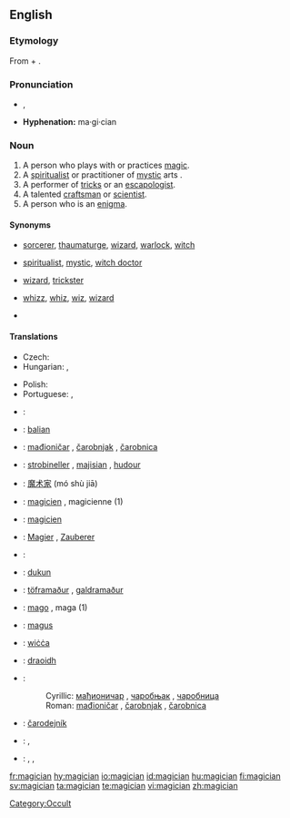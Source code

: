 ==English==
{{wikipedia}}
===Etymology===
From  {{term|magic}} + {{term|-ian}}.

===Pronunciation===
*{{IPA|/məˈʤɪʃən/}}, {{SAMPA|/m@"dZIS@n/}}
*'''Hyphenation:''' ma·gi·cian
*:{{rhymes|ɪʃən}}

===Noun===
{{en-noun}}

# A person who plays with or practices [[magic]].
# A [[spiritualist]] or practitioner of [[mystic]] arts {{qualifier|often derogatory}}.
# A performer of [[tricks]] or an [[escapologist]].
# A talented [[craftsman]] or [[scientist]].
# A person who is an [[enigma]].

====Synonyms====
*{{sense|practitioner of magic}} [[sorcerer]], [[thaumaturge]], [[wizard]], [[warlock]], [[witch]]
*{{sense|spiritualist or practitioner of mystic arts}} [[spiritualist]], [[mystic]], [[witch doctor]]
*{{sense|performer of tricks}} [[wizard]], [[trickster]]
*{{sense|talented craftsman or scientist}} [[whizz]], [[whiz]], [[wiz]], [[wizard]]
*{{sense|person who is an enigma}}

====Translations====
{{trans-top|practitioner of magic}}
* Czech: {{t-|cs|kouzelník|m}}
* Hungarian: {{t|hu|mágus}}, {{t|hu|bűvész}}
{{trans-mid}}
{{trans-bottom}}

{{trans-top|spiritualist or practitioner of mystic arts}}
{{trans-mid}}
{{trans-bottom}}

{{trans-top|a performer of tricks}}
{{trans-mid}}
*Polish: {{t|pl|magik|m}}
*Portuguese: {{t+|pt|mágico|m}}, {{t|pt|ilusionista}}
{{trans-bottom}}

{{trans-top|talented craftsman or scientist}}
{{trans-mid}}
{{trans-bottom}}

{{trans-top|person who is an enigma}}
{{trans-mid}}
{{trans-bottom}}

{{checktrans-top}}
*{{ttbc|Arabic}}: {{t|ar|ساحر|tr=sāḥir|sc=ARchar}}
*{{ttbc|Balinese}}: [[balian]]
*{{ttbc|Bosnian}}: [[mađioničar]] {{m}}, [[čarobnjak]] {{m}}, [[čarobnica]] {{f}}
*{{ttbc|Breton}}: [[strobineller]] {{m}}, [[majisian]] {{m}}, [[hudour]] {{m}}
*{{ttbc|Chinese}}: [[魔术家]] (mó shù jiā)
*{{ttbc|French}}: [[magicien]] {{m}}, magicienne {{f}} (1)
*{{ttbc|Frisian}}: [[magicien]]
*{{ttbc|German}}: [[Magier]] {{m}}, [[Zauberer]] {{m}}
*{{ttbc|Hebrew}}: {{he-translation|קוסם|koseim}} {{m}}
*{{ttbc|Indonesian}}: [[dukun]]
*{{ttbc|Icelandic}}: [[töframaður]] {{m}}, [[galdramaður]] {{m}}
{{checktrans-mid}}
*{{ttbc|Italian}}: [[mago]] {{m}}, maga {{f}} (1)
*{{ttbc|Latin}}: [[magus]] {{m}}
*{{ttbc|Old English}}: [[wicca#Old English|wiċċa]] {{m}}
*{{ttbc|Scottish Gaelic}}: [[draoidh]] {{m}}
*{{ttbc|Serbian}}:
*:Cyrillic: [[мађионичар]] {{m}}, [[чаробњак]] {{m}}, [[чаробница]] {{f}}
*:Roman: [[mađioničar]] {{m}}, [[čarobnjak]] {{m}}, [[čarobnica]] {{f}}
*{{ttbc|Slovak}}: [[čarodejník]] {{m}}
*{{ttbc|Spanish}}: {{t+|es|mago|m}}, {{t|es|hechicero|m}}
*{{ttbc|Telugu}}: {{t|te|ఐంద్రజాలికుడు|tr=aiMdrajaalikuDu|sc=Telu}}, {{t|te|ఇంద్రజాలికుడు|tr=iMdrajaalikuDu|sc=Telu}}, {{t|te|మంత్రగాడు|tr=maMtragaaDu|sc=Telu}}
{{checktrans-bottom}}

[[Category:Occult]]

[[fr:magician]]
[[hy:magician]]
[[io:magician]]
[[id:magician]]
[[hu:magician]]
[[fi:magician]]
[[sv:magician]]
[[ta:magician]]
[[te:magician]]
[[vi:magician]]
[[zh:magician]]